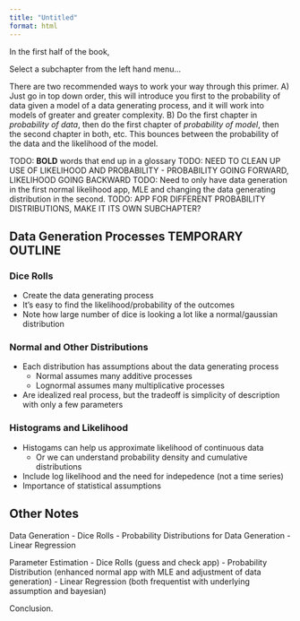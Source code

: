 ```yaml
---
title: "Untitled"
format: html
---
```


In the first half of the book, 

Select a subchapter from the left hand menu...

There are two recommended ways to work your way through this primer.
A) Just go in top down order, this will introduce you first to the probability of data given a model of a data generating process, and it will work into models of greater and greater complexity.
B) Do the first chapter in *probability of data*, then do the first chapter of *probability of model*, then the second chapter in both, etc. This bounces between the probability of the data and the likelihood of the model.

TODO: **BOLD** words that end up in a glossary
TODO: NEED TO CLEAN UP USE OF LIKELIHOOD AND PROBABILITY - PROBABILITY GOING FORWARD, LIKELIHOOD GOING BACKWARD
TODO: Need to only have data generation in the first normal likelihood app, MLE and changing the data generating distribution in the second.
TODO: APP FOR DIFFERENT PROBABILITY DISTRIBUTIONS, MAKE IT ITS OWN SUBCHAPTER?

## Data Generation Processes TEMPORARY OUTLINE

### Dice Rolls
- Create the data generating process
- It's easy to find the likelihood/probability of the outcomes
- Note how large number of dice is looking a lot like a normal/gaussian distribution

### Normal and Other Distributions

- Each distribution has assumptions about the data generating process
    - Normal assumes many additive processes
    - Lognormal assumes many multiplicative processes
- Are idealized real process, but the tradeoff is simplicity of description with only a few parameters

### Histograms and Likelihood

- Histogams can help us approximate likelihood of continuous data
    - Or we can understand probability density and cumulative distributions
- Include log likelihood and the need for indepedence (not a time series)
- Importance of statistical assumptions



## Other Notes

Data Generation
- Dice Rolls
- Probability Distributions for Data Generation
- Linear Regression

Parameter Estimation
- Dice Rolls (guess and check app)
- Probability Distribution (enhanced normal app with MLE and adjustment of data generation)
- Linear Regression (both frequentist with underlying assumption and bayesian)

Conclusion.